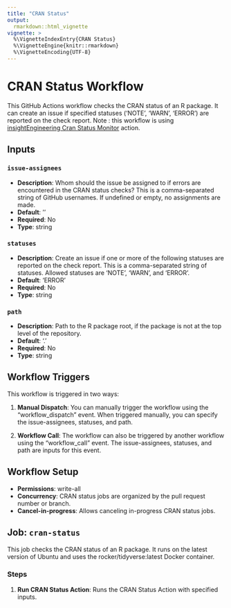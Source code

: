 ```yaml
---
title: "CRAN Status"
output: 
  rmarkdown::html_vignette
vignette: >
  %\VignetteIndexEntry{CRAN Status}
  %\VignetteEngine{knitr::rmarkdown}
  %\VignetteEncoding{UTF-8}
---
```


# CRAN Status Workflow

This GitHub Actions workflow checks the CRAN status of an R package. It can create an issue if specified statuses ('NOTE', 'WARN', 'ERROR') are reported on the check report.
Note : this workflow is using [insightEngineering Cran Status Monitor](https://github.com/insightsengineering/cran-status-monitor) action.

## Inputs

### `issue-assignees`

- **Description**: Whom should the issue be assigned to if errors are encountered in the CRAN status checks? This is a comma-separated string of GitHub usernames. If undefined or empty, no assignments are made.
- **Default**: ''
- **Required**: No
- **Type**: string

### `statuses`

- **Description**: Create an issue if one or more of the following statuses are reported on the check report. This is a comma-separated string of statuses. Allowed statuses are 'NOTE', 'WARN', and 'ERROR'.
- **Default**: 'ERROR'
- **Required**: No
- **Type**: string

### `path`

- **Description**: Path to the R package root, if the package is not at the top level of the repository.
- **Default**: '.'
- **Required**: No
- **Type**: string

## Workflow Triggers

This workflow is triggered in two ways:

1. **Manual Dispatch**: You can manually trigger the workflow using the "workflow_dispatch" event. When triggered manually, you can specify the issue-assignees, statuses, and path.

2. **Workflow Call**: The workflow can also be triggered by another workflow using the "workflow_call" event. The issue-assignees, statuses, and path are inputs for this event.

## Workflow Setup

- **Permissions**: write-all
- **Concurrency**: CRAN status jobs are organized by the pull request number or branch.
- **Cancel-in-progress**: Allows canceling in-progress CRAN status jobs.

## Job: `cran-status`

This job checks the CRAN status of an R package. It runs on the latest version of Ubuntu and uses the rocker/tidyverse:latest Docker container.

### Steps

1. **Run CRAN Status Action**: Runs the CRAN Status Action with specified inputs.